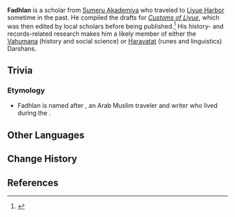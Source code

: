 {{Character Infobox
|type        = Mentioned
|region      = Sumeru
|region2     = Liyue
|affiliation = Sumeru Akademiya
}}
'''Fadhlan''' is a scholar from [[Sumeru Akademiya]] who traveled to [[Liyue Harbor]] sometime in the past. He compiled the drafts for ''[[Customs of Liyue]]'', which was then edited by local scholars before being published.<ref>{{Ref/Book|Customs of Liyue}}</ref> His history- and records-related research makes him a likely member of either the [[Vahumana]] (history and social science) or [[Haravatat]] (runes and linguistics) Darshans.

==Trivia==
===Etymology===
*Fadhlan is named after {{w|Ahmad ibn Fadlan}}, an Arab Muslim traveler and writer who lived during the {{w|Islamic Golden Age}}.

==Other Languages==
{{Other Languages
|en       = Fadhlan
|zhs      = 法德兰
|zhs_rm   = Fǎdélán
|zht      = 法德蘭
|zht_rm   = Fǎdélán
|ja       = ファドラン
|ja_rm    = Fadoran
|ko       = 페드랜드
|ko_rm    = Pedeuraendeu
|es       = Fadhlan
|fr       = Fadlhan
|ru       = Фадлан
|th       = Fadhlan
|vi       = Fadhlan
|de       = Fadhlan
|id       = Fadhlan
|pt       = Fadhlan
|tr       = 
|tr_tl    = 
|it       = 
|it_tl    = 
}}

==Change History==
{{Change History|introduced=1.0}}

==References==
{{Reflist}}